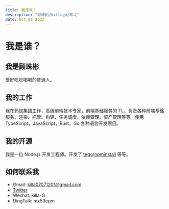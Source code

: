 ```yaml
---
title: 我是谁？
description: "顾珠彬/killagu/零弌"
date: Oct 05 2022
---
```


# 我是谁？

## 我是顾珠彬

爱好吃吃喝喝的普通人。

## 我的工作

我在蚂蚁集团工作，高级前端技术专家，前端基础服务的 TL。负责各种前端基础服务，渲染、托管、构建、任务调度、依赖管理、资产管理等等。使用 TypeScript，JavaScript，Rust，Go 各种语言开发项目。

## 我的开源

我是一位 Node.js 开发工程师。开发了 [tegg](https://github.com/eggjs/tegg)/[npminstall](https://github.com/cnpm/npminstall) 等等。

## 如何联系我

- Gmail: killa07071201@gmail.com
- [Twitter](https://twitter.com/guzhubin)
- Wechat: killa-G
- DingTalk: mx53epm
